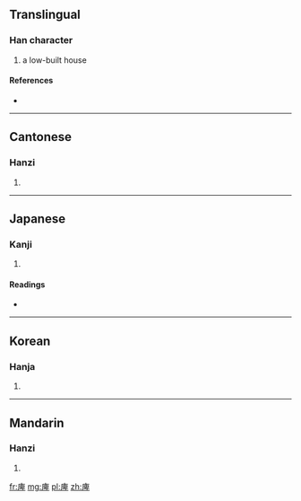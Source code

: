 ==Translingual==

===Han character===
{{Han char|rn=53|rad=广|as=08|sn=11|four=0024<sub>6</sub>|canj=戈竹田十 (IHWJ)}}

# a low-built house

====References====
* {{Han ref|kx=0347.060|dkj=09359|dj=0657.160|hdz=20889.020|uh=5EB3|ud=24243|bh=D54B|bd=54603}}

----

==Cantonese==

===Hanzi===
{{yue-hanzi|jyut=|y=bei1}}

# {{defn|Cantonese|sort=广08}}

----

==Japanese==

===Kanji===
{{ja-kanji|grade=|rs=广08}}

# {{defn|Japanese|sort=广08}}

====Readings====
* {{ja-readings|on=[[ひ]] (hi), [[び]] (bi)|kun=[[ひくい]] (hikui)}}

----

==Korean==

===Hanja===
{{ko-hanja|hangeul=비|rv=bi|mr=pi}}

# {{defn|Korean|sort=广08}}

----

==Mandarin==

===Hanzi===
{{cmn-hanzi|pin=[[bēi]] ([[bei1]])|wg=pei<sup>1</sup>}}

# {{defn|Mandarin|sort=广08}}

[[fr:庳]]
[[mg:庳]]
[[pl:庳]]
[[zh:庳]]